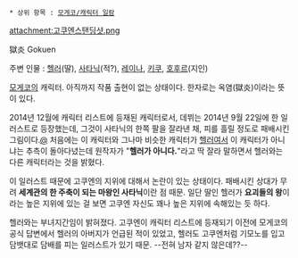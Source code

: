 * 상위 항목 : [[모게코/캐릭터 일람]]

attachment:고쿠엔스탠딩샷.png

獄炎
Gokuen 

주변 인물 : [[헬러]](딸), [[사타닉]](적?), [[레이나]], [[키쿠]], [[호후르]](지인)

[[모게코]]의 캐릭터.  아직까지 작품 출현이 없는 상태이다. 한자로는 옥염(獄炎)이라는 뜻이 있다. 

2014년 12월에 캐릭터 리스트에 등재된 캐릭터로서, 데뷔는 2014년 9월 22일에 한 일러스트로 등장했는데, 그것이 사타닉의 한쪽 팔을 잘라낸 채, 피를 흘릴 정도로 패배시킨 그림이다.[http://33.media.tumblr.com/761a2648a90dcd286927a44a21f89839/tumblr_ncacb8BYl11tcakico1_500.png @] 처음에는 이 캐릭터와 그나마 비슷한 캐릭터가 [[헬러]]여서 이 캐릭터가 아니냐는 추측이 돌아다녔는데 원작자가 "'''헬러가 아니다.'''"라고 딱 잘라 말하면서 헬러와는 다른 캐릭터라는 것을 밝혔다.

이 일러스트 때문에 고쿠엔의 지위에 대해서 논란이 있는 상태이다. 패배시킨 상대가 무려 '''세계관의 한 주축이 되는 마왕인 사타닉'''이란 점 때문. 일단 딸인 헬러가 '''요괴들의 왕'''이라는 높은 지위에 있는 걸 보면 고쿠엔 자신도 꽤나 높은 지위에 속해있는 듯 하다.

헬러와는 부녀지간임이 밝혀졌다. 고쿠엔이 캐릭터 리스트에 등재되기 이전에 모게코의 공식 답변에서 헬러의 아버지가 언급된 적이 있었고, 헬러도 고쿠엔처럼 기모노를 입고 담뱃대로 담배를 피는 일러스트가 있기 때문. --전혀 남자 같지 않은데??--
